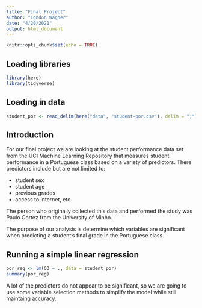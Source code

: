 ```yaml
---
title: "Final Project"
author: "London Wagner"
date: "4/20/2021"
output: html_document
---
```


```r
knitr::opts_chunk$set(echo = TRUE)
```

## Loading libraries

```r
library(here)
library(tidyverse)
```

## Loading in data

```r
student_por <- read_delim(here("data", "student-por.csv"), delim = ";")
```

## Introduction
For our final project we are looking at the student performance data set from the UCI Machine Learning Repository that measures student performance in a Portuguese class based on a variety of predictors. There predictors include but are not limited to:

- student sex
- student age
- previous grades
- access to internet, etc

The person who originally collected this data and performed the study was Paulo Cortez from the University of Minho. 

The purpose of our analysis is determine which variables are significant when predicting a student's final grade in the Portuguese class.




## Running a simple linear regression

```r
por_reg <- lm(G3 ~ ., data = student_por)
summary(por_reg)
```

A lot of the predictors do not appear to be significant, so we are going to use some variable selection methods to simplify the model while still maintaing accuracy.

```r

```

